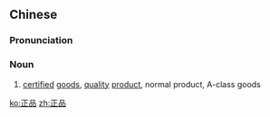 ==Chinese==
{{zh-forms}}

===Pronunciation===
{{zh-pron
|m=zhèngpǐn
|c=zing3 ban2
|mn=qz,xm,zz:chiàⁿ-phín
|cat=n
}}

===Noun===
{{zh-noun}}

# [[certified]] [[good]]s, [[quality]] [[product]], normal product, A-class goods

[[ko:正品]]
[[zh:正品]]